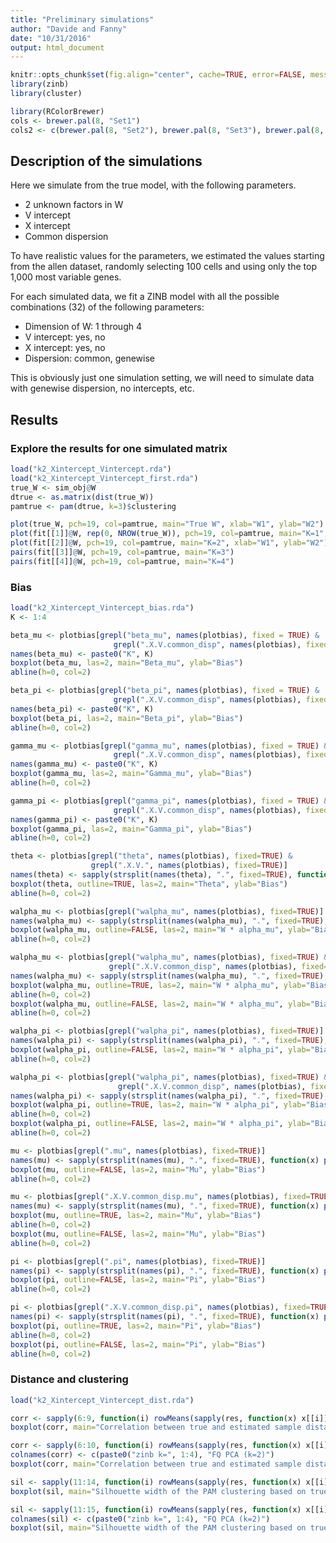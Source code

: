 ```yaml
---
title: "Preliminary simulations"
author: "Davide and Fanny"
date: "10/31/2016"
output: html_document
---
```


```r
knitr::opts_chunk$set(fig.align="center", cache=TRUE, error=FALSE, message=FALSE, warning=TRUE)
library(zinb)
library(cluster)

library(RColorBrewer)
cols <- brewer.pal(8, "Set1")
cols2 <- c(brewer.pal(8, "Set2"), brewer.pal(8, "Set3"), brewer.pal(8, "Set1"))
```

## Description of the simulations

Here we simulate from the true model, with the following parameters.

- 2 unknown factors in W
- V intercept
- X intercept
- Common dispersion

To have realistic values for the parameters, we estimated the values starting from the allen dataset, randomly selecting 100 cells and using only the top 1,000 most variable genes.

For each simulated data, we fit a ZINB model with all the possible combinations (32) of the following parameters:

- Dimension of W: 1 through 4
- V intercept: yes, no
- X intercept: yes, no
- Dispersion: common, genewise

This is obviously just one simulation setting, we will need to simulate data with genewise dispersion, no intercepts, etc.

## Results

### Explore the results for one simulated matrix

```r
load("k2_Xintercept_Vintercept.rda")
load("k2_Xintercept_Vintercept_first.rda")
true_W <- sim_obj@W
dtrue <- as.matrix(dist(true_W))
pamtrue <- pam(dtrue, k=3)$clustering

plot(true_W, pch=19, col=pamtrue, main="True W", xlab="W1", ylab="W2")
plot(fit[[1]]@W, rep(0, NROW(true_W)), pch=19, col=pamtrue, main="K=1", xlab="W1", ylab="")
plot(fit[[2]]@W, pch=19, col=pamtrue, main="K=2", xlab="W1", ylab="W2")
pairs(fit[[3]]@W, pch=19, col=pamtrue, main="K=3")
pairs(fit[[4]]@W, pch=19, col=pamtrue, main="K=4")
```

### Bias

```r
load("k2_Xintercept_Vintercept_bias.rda")
K <- 1:4

beta_mu <- plotbias[grepl("beta_mu", names(plotbias), fixed = TRUE) &
                       grepl(".X.V.common_disp", names(plotbias), fixed=TRUE)]
names(beta_mu) <- paste0("K", K)
boxplot(beta_mu, las=2, main="Beta_mu", ylab="Bias")
abline(h=0, col=2)

beta_pi <- plotbias[grepl("beta_pi", names(plotbias), fixed = TRUE) &
                       grepl(".X.V.common_disp", names(plotbias), fixed=TRUE)]
names(beta_pi) <- paste0("K", K)
boxplot(beta_pi, las=2, main="Beta_pi", ylab="Bias")
abline(h=0, col=2)

gamma_mu <- plotbias[grepl("gamma_mu", names(plotbias), fixed = TRUE) &
                       grepl(".X.V.common_disp", names(plotbias), fixed=TRUE)]
names(gamma_mu) <- paste0("K", K)
boxplot(gamma_mu, las=2, main="Gamma_mu", ylab="Bias")
abline(h=0, col=2)

gamma_pi <- plotbias[grepl("gamma_pi", names(plotbias), fixed = TRUE) &
                       grepl(".X.V.common_disp", names(plotbias), fixed=TRUE)]
names(gamma_pi) <- paste0("K", K)
boxplot(gamma_pi, las=2, main="Gamma_pi", ylab="Bias")
abline(h=0, col=2)

theta <- plotbias[grepl("theta", names(plotbias), fixed=TRUE) &
                  grepl(".X.V.", names(plotbias), fixed=TRUE)]
names(theta) <- sapply(strsplit(names(theta), ".", fixed=TRUE), function(x) paste(x[1], collapse="_"))
boxplot(theta, outline=TRUE, las=2, main="Theta", ylab="Bias")
abline(h=0, col=2)

walpha_mu <- plotbias[grepl("walpha_mu", names(plotbias), fixed=TRUE)]
names(walpha_mu) <- sapply(strsplit(names(walpha_mu), ".", fixed=TRUE), function(x) paste(x[1:3], collapse="_"))
boxplot(walpha_mu, outline=FALSE, las=2, main="W * alpha_mu", ylab="Bias")
abline(h=0, col=2)

walpha_mu <- plotbias[grepl("walpha_mu", names(plotbias), fixed=TRUE) &
                      grepl(".X.V.common_disp", names(plotbias), fixed=TRUE)]
names(walpha_mu) <- sapply(strsplit(names(walpha_mu), ".", fixed=TRUE), function(x) paste(x[1], collapse="_"))
boxplot(walpha_mu, outline=TRUE, las=2, main="W * alpha_mu", ylab="Bias")
abline(h=0, col=2)
boxplot(walpha_mu, outline=FALSE, las=2, main="W * alpha_mu", ylab="Bias")
abline(h=0, col=2)

walpha_pi <- plotbias[grepl("walpha_pi", names(plotbias), fixed=TRUE)]
names(walpha_pi) <- sapply(strsplit(names(walpha_pi), ".", fixed=TRUE), function(x) paste(x[1:3], collapse="_"))
boxplot(walpha_pi, outline=FALSE, las=2, main="W * alpha_pi", ylab="Bias")
abline(h=0, col=2)

walpha_pi <- plotbias[grepl("walpha_pi", names(plotbias), fixed=TRUE) &
                        grepl(".X.V.common_disp", names(plotbias), fixed=TRUE)]
names(walpha_pi) <- sapply(strsplit(names(walpha_pi), ".", fixed=TRUE), function(x) paste(x[1], collapse="_"))
boxplot(walpha_pi, outline=TRUE, las=2, main="W * alpha_pi", ylab="Bias")
abline(h=0, col=2)
boxplot(walpha_pi, outline=FALSE, las=2, main="W * alpha_pi", ylab="Bias")
abline(h=0, col=2)

mu <- plotbias[grepl(".mu", names(plotbias), fixed=TRUE)]
names(mu) <- sapply(strsplit(names(mu), ".", fixed=TRUE), function(x) paste(x[1:3], collapse="_"))
boxplot(mu, outline=FALSE, las=2, main="Mu", ylab="Bias")
abline(h=0, col=2)

mu <- plotbias[grepl(".X.V.common_disp.mu", names(plotbias), fixed=TRUE)]
names(mu) <- sapply(strsplit(names(mu), ".", fixed=TRUE), function(x) paste(x[1], collapse="_"))
boxplot(mu, outline=TRUE, las=2, main="Mu", ylab="Bias")
abline(h=0, col=2)
boxplot(mu, outline=FALSE, las=2, main="Mu", ylab="Bias")
abline(h=0, col=2)

pi <- plotbias[grepl(".pi", names(plotbias), fixed=TRUE)]
names(pi) <- sapply(strsplit(names(pi), ".", fixed=TRUE), function(x) paste(x[1:3], collapse="_"))
boxplot(pi, outline=FALSE, las=2, main="Pi", ylab="Bias")
abline(h=0, col=2)

pi <- plotbias[grepl(".X.V.common_disp.pi", names(plotbias), fixed=TRUE)]
names(pi) <- sapply(strsplit(names(pi), ".", fixed=TRUE), function(x) paste(x[1], collapse="_"))
boxplot(pi, outline=TRUE, las=2, main="Pi", ylab="Bias")
abline(h=0, col=2)
boxplot(pi, outline=FALSE, las=2, main="Pi", ylab="Bias")
abline(h=0, col=2)
```

### Distance and clustering

```r
load("k2_Xintercept_Vintercept_dist.rda")

corr <- sapply(6:9, function(i) rowMeans(sapply(res, function(x) x[[i]])))
boxplot(corr, main="Correlation between true and estimated sample distances in W", border=c(1, 2, 1, 1), xlab="k", ylab="Correlation")

corr <- sapply(6:10, function(i) rowMeans(sapply(res, function(x) x[[i]])))
colnames(corr) <- c(paste0("zinb k=", 1:4), "FQ PCA (k=2)")
boxplot(corr, main="Correlation between true and estimated sample distances in W", border=c(1, 2, 1, 1), xlab="method", ylab="Correlation", las=2)

sil <- sapply(11:14, function(i) rowMeans(sapply(res, function(x) x[[i]])))
boxplot(sil, main="Silhouette width of the PAM clustering based on true W", border=c(1, 2, 1, 1),  xlab="k", ylab="Silhouette width")

sil <- sapply(11:15, function(i) rowMeans(sapply(res, function(x) x[[i]])))
colnames(sil) <- c(paste0("zinb k=", 1:4), "FQ PCA (k=2)")
boxplot(sil, main="Silhouette width of the PAM clustering based on true W", border=c(1, 2, 1, 1),  xlab="method", ylab="Silhouette width", las=2)
```


